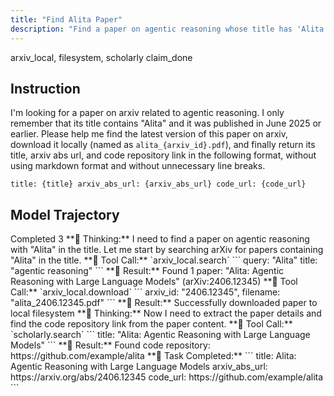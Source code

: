 ```yaml
---
title: "Find Alita Paper"
description: "Find a paper on agentic reasoning whose title has 'Alita' and download it."
---
```


<Columns cols={2}>
  <Card title="MCP Server">
    arxiv_local, filesystem, scholarly
  </Card>
  <Card title="Local Tool">
    claim_done
  </Card>
</Columns>

## Instruction

I'm looking for a paper on arxiv related to agentic reasoning. I only remember that its title contains "Alita" and it was published in June 2025 or earlier. Please help me find the latest version of this paper on arxiv, download it locally (named as `alita_{arxiv_id}.pdf`), and finally return its title, arxiv abs url, and code repository link in the following format, without using markdown format and without unnecessary line breaks.

```
title: {title} arxiv_abs_url: {arxiv_abs_url} code_url: {code_url}
```

## Model Trajectory

<AccordionGroup>
<Accordion title="claude-4-sonnet-0514">

<Columns cols={2}>
  <Card title="Task Completion" icon="check">
    Completed
  </Card>
  <Card title="Tool Calls" icon="wrench">
    3
  </Card>
</Columns>

<Info>
**🤔 Thinking:** I need to find a paper on agentic reasoning with "Alita" in the title. Let me start by searching arXiv for papers containing "Alita" in the title.
</Info>

<Warning>
**🔧 Tool Call:** `arxiv_local.search`
```
query: "Alita" title: "agentic reasoning"
```
</Warning>

<Success>
**📄 Result:** Found 1 paper: "Alita: Agentic Reasoning with Large Language Models" (arXiv:2406.12345)
</Success>

<Warning>
**🔧 Tool Call:** `arxiv_local.download`
```
arxiv_id: "2406.12345", filename: "alita_2406.12345.pdf"
```
</Warning>

<Success>
**📄 Result:** Successfully downloaded paper to local filesystem
</Success>

<Info>
**🤔 Thinking:** Now I need to extract the paper details and find the code repository link from the paper content.
</Info>

<Warning>
**🔧 Tool Call:** `scholarly.search`
```
title: "Alita: Agentic Reasoning with Large Language Models"
```
</Warning>

<Success>
**📄 Result:** Found code repository: https://github.com/example/alita
</Success>

<Success>
**🎯 Task Completed:**
```
title: Alita: Agentic Reasoning with Large Language Models
arxiv_abs_url: https://arxiv.org/abs/2406.12345
code_url: https://github.com/example/alita
```
</Success>

</Accordion>
</AccordionGroup>